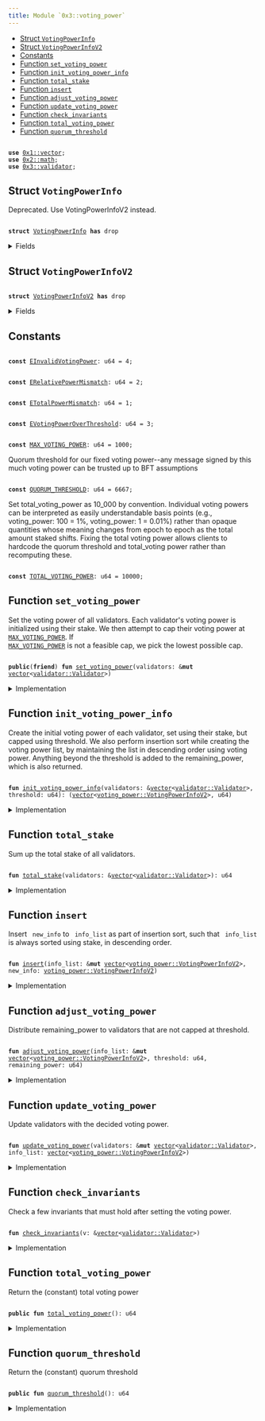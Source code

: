 ```yaml
---
title: Module `0x3::voting_power`
---
```




-  [Struct `VotingPowerInfo`](#0x3_voting_power_VotingPowerInfo)
-  [Struct `VotingPowerInfoV2`](#0x3_voting_power_VotingPowerInfoV2)
-  [Constants](#@Constants_0)
-  [Function `set_voting_power`](#0x3_voting_power_set_voting_power)
-  [Function `init_voting_power_info`](#0x3_voting_power_init_voting_power_info)
-  [Function `total_stake`](#0x3_voting_power_total_stake)
-  [Function `insert`](#0x3_voting_power_insert)
-  [Function `adjust_voting_power`](#0x3_voting_power_adjust_voting_power)
-  [Function `update_voting_power`](#0x3_voting_power_update_voting_power)
-  [Function `check_invariants`](#0x3_voting_power_check_invariants)
-  [Function `total_voting_power`](#0x3_voting_power_total_voting_power)
-  [Function `quorum_threshold`](#0x3_voting_power_quorum_threshold)


<pre><code>
<b>use</b> <a href="../move-stdlib/vector.md#0x1_vector">0x1::vector</a>;
<b>use</b> <a href="../iota-framework/math.md#0x2_math">0x2::math</a>;
<b>use</b> <a href="validator.md#0x3_validator">0x3::validator</a>;
</code></pre>



<Link id="0x3_voting_power_VotingPowerInfo"></Link>

## Struct `VotingPowerInfo`

Deprecated. Use VotingPowerInfoV2 instead.


<pre><code>
<b>struct</b> <a href="voting_power.md#0x3_voting_power_VotingPowerInfo">VotingPowerInfo</a> <b>has</b> drop
</code></pre>



<details>
<summary>Fields</summary>


<dl>
<dt>
<code>
validator_index: u64</code>
</dt>
<dd>

</dd>
<dt>
<code>
<a href="voting_power.md#0x3_voting_power">voting_power</a>: u64</code>
</dt>
<dd>

</dd>
</dl>


</details>

<Link id="0x3_voting_power_VotingPowerInfoV2"></Link>

## Struct `VotingPowerInfoV2`



<pre><code>
<b>struct</b> <a href="voting_power.md#0x3_voting_power_VotingPowerInfoV2">VotingPowerInfoV2</a> <b>has</b> drop
</code></pre>



<details>
<summary>Fields</summary>


<dl>
<dt>
<code>
validator_index: u64</code>
</dt>
<dd>

</dd>
<dt>
<code>
<a href="voting_power.md#0x3_voting_power">voting_power</a>: u64</code>
</dt>
<dd>

</dd>
<dt>
<code>
stake: u64</code>
</dt>
<dd>

</dd>
</dl>


</details>

<Link id="@Constants_0"></Link>

## Constants


<Link id="0x3_voting_power_EInvalidVotingPower"></Link>



<pre><code>
<b>const</b> <a href="voting_power.md#0x3_voting_power_EInvalidVotingPower">EInvalidVotingPower</a>: u64 = 4;
</code></pre>



<Link id="0x3_voting_power_ERelativePowerMismatch"></Link>



<pre><code>
<b>const</b> <a href="voting_power.md#0x3_voting_power_ERelativePowerMismatch">ERelativePowerMismatch</a>: u64 = 2;
</code></pre>



<Link id="0x3_voting_power_ETotalPowerMismatch"></Link>



<pre><code>
<b>const</b> <a href="voting_power.md#0x3_voting_power_ETotalPowerMismatch">ETotalPowerMismatch</a>: u64 = 1;
</code></pre>



<Link id="0x3_voting_power_EVotingPowerOverThreshold"></Link>



<pre><code>
<b>const</b> <a href="voting_power.md#0x3_voting_power_EVotingPowerOverThreshold">EVotingPowerOverThreshold</a>: u64 = 3;
</code></pre>



<Link id="0x3_voting_power_MAX_VOTING_POWER"></Link>



<pre><code>
<b>const</b> <a href="voting_power.md#0x3_voting_power_MAX_VOTING_POWER">MAX_VOTING_POWER</a>: u64 = 1000;
</code></pre>



<Link id="0x3_voting_power_QUORUM_THRESHOLD"></Link>

Quorum threshold for our fixed voting power--any message signed by this much voting power can be trusted
up to BFT assumptions


<pre><code>
<b>const</b> <a href="voting_power.md#0x3_voting_power_QUORUM_THRESHOLD">QUORUM_THRESHOLD</a>: u64 = 6667;
</code></pre>



<Link id="0x3_voting_power_TOTAL_VOTING_POWER"></Link>

Set total_voting_power as 10_000 by convention. Individual voting powers can be interpreted
as easily understandable basis points (e.g., voting_power: 100 = 1%, voting_power: 1 = 0.01%) rather than
opaque quantities whose meaning changes from epoch to epoch as the total amount staked shifts.
Fixing the total voting power allows clients to hardcode the quorum threshold and total_voting power rather
than recomputing these.


<pre><code>
<b>const</b> <a href="voting_power.md#0x3_voting_power_TOTAL_VOTING_POWER">TOTAL_VOTING_POWER</a>: u64 = 10000;
</code></pre>



<Link id="0x3_voting_power_set_voting_power"></Link>

## Function `set_voting_power`

Set the voting power of all validators.
Each validator's voting power is initialized using their stake. We then attempt to cap their voting power
at <code>
<a href="voting_power.md#0x3_voting_power_MAX_VOTING_POWER">MAX_VOTING_POWER</a></code>. If <code>
<a href="voting_power.md#0x3_voting_power_MAX_VOTING_POWER">MAX_VOTING_POWER</a></code> is not a feasible cap, we pick the lowest possible cap.


<pre><code>
<b>public</b>(<b>friend</b>) <b>fun</b> <a href="voting_power.md#0x3_voting_power_set_voting_power">set_voting_power</a>(validators: &<b>mut</b> <a href="../move-stdlib/vector.md#0x1_vector">vector</a>&lt;<a href="validator.md#0x3_validator_Validator">validator::Validator</a>&gt;)
</code></pre>



<details>
<summary>Implementation</summary>


<pre><code>
<b>public</b>(package) <b>fun</b> <a href="voting_power.md#0x3_voting_power_set_voting_power">set_voting_power</a>(validators: &<b>mut</b> <a href="../move-stdlib/vector.md#0x1_vector">vector</a>&lt;Validator&gt;) \{
    // If threshold_pct is too small, it's possible that even when all validators reach the threshold we still don't
    // have 100%. So we bound the threshold_pct <b>to</b> be always enough <b>to</b> find a solution.
    <b>let</b> threshold = <a href="../iota-framework/math.md#0x2_math_min">math::min</a>(
        <a href="voting_power.md#0x3_voting_power_TOTAL_VOTING_POWER">TOTAL_VOTING_POWER</a>,
        <a href="../iota-framework/math.md#0x2_math_max">math::max</a>(<a href="voting_power.md#0x3_voting_power_MAX_VOTING_POWER">MAX_VOTING_POWER</a>, divide_and_round_up(<a href="voting_power.md#0x3_voting_power_TOTAL_VOTING_POWER">TOTAL_VOTING_POWER</a>, validators.length())),
    );
    <b>let</b> (<b>mut</b> info_list, remaining_power) = <a href="voting_power.md#0x3_voting_power_init_voting_power_info">init_voting_power_info</a>(validators, threshold);
    <a href="voting_power.md#0x3_voting_power_adjust_voting_power">adjust_voting_power</a>(&<b>mut</b> info_list, threshold, remaining_power);
    <a href="voting_power.md#0x3_voting_power_update_voting_power">update_voting_power</a>(validators, info_list);
    <a href="voting_power.md#0x3_voting_power_check_invariants">check_invariants</a>(validators);
}
</code></pre>



</details>

<Link id="0x3_voting_power_init_voting_power_info"></Link>

## Function `init_voting_power_info`

Create the initial voting power of each validator, set using their stake, but capped using threshold.
We also perform insertion sort while creating the voting power list, by maintaining the list in
descending order using voting power.
Anything beyond the threshold is added to the remaining_power, which is also returned.


<pre><code>
<b>fun</b> <a href="voting_power.md#0x3_voting_power_init_voting_power_info">init_voting_power_info</a>(validators: &<a href="../move-stdlib/vector.md#0x1_vector">vector</a>&lt;<a href="validator.md#0x3_validator_Validator">validator::Validator</a>&gt;, threshold: u64): (<a href="../move-stdlib/vector.md#0x1_vector">vector</a>&lt;<a href="voting_power.md#0x3_voting_power_VotingPowerInfoV2">voting_power::VotingPowerInfoV2</a>&gt;, u64)
</code></pre>



<details>
<summary>Implementation</summary>


<pre><code>
<b>fun</b> <a href="voting_power.md#0x3_voting_power_init_voting_power_info">init_voting_power_info</a>(
    validators: &<a href="../move-stdlib/vector.md#0x1_vector">vector</a>&lt;Validator&gt;,
    threshold: u64,
): (<a href="../move-stdlib/vector.md#0x1_vector">vector</a>&lt;<a href="voting_power.md#0x3_voting_power_VotingPowerInfoV2">VotingPowerInfoV2</a>&gt;, u64) \{
    <b>let</b> total_stake = <a href="voting_power.md#0x3_voting_power_total_stake">total_stake</a>(validators);
    <b>let</b> <b>mut</b> i = 0;
    <b>let</b> len = validators.length();
    <b>let</b> <b>mut</b> total_power = 0;
    <b>let</b> <b>mut</b> result = <a href="../move-stdlib/vector.md#0x1_vector">vector</a>[];
    <b>while</b> (i &lt; len) \{
        <b>let</b> <a href="validator.md#0x3_validator">validator</a> = &validators[i];
        <b>let</b> stake = <a href="validator.md#0x3_validator">validator</a>.<a href="voting_power.md#0x3_voting_power_total_stake">total_stake</a>();
        <b>let</b> adjusted_stake = stake <b>as</b> u128 * (<a href="voting_power.md#0x3_voting_power_TOTAL_VOTING_POWER">TOTAL_VOTING_POWER</a> <b>as</b> u128) / (total_stake <b>as</b> u128);
        <b>let</b> <a href="voting_power.md#0x3_voting_power">voting_power</a> = <a href="../iota-framework/math.md#0x2_math_min">math::min</a>(adjusted_stake <b>as</b> u64, threshold);
        <b>let</b> info = <a href="voting_power.md#0x3_voting_power_VotingPowerInfoV2">VotingPowerInfoV2</a> \{
            validator_index: i,
            <a href="voting_power.md#0x3_voting_power">voting_power</a>,
            stake,
        };
        <a href="voting_power.md#0x3_voting_power_insert">insert</a>(&<b>mut</b> result, info);
        total_power = total_power + <a href="voting_power.md#0x3_voting_power">voting_power</a>;
        i = i + 1;
    };
    (result, <a href="voting_power.md#0x3_voting_power_TOTAL_VOTING_POWER">TOTAL_VOTING_POWER</a> - total_power)
}
</code></pre>



</details>

<Link id="0x3_voting_power_total_stake"></Link>

## Function `total_stake`

Sum up the total stake of all validators.


<pre><code>
<b>fun</b> <a href="voting_power.md#0x3_voting_power_total_stake">total_stake</a>(validators: &<a href="../move-stdlib/vector.md#0x1_vector">vector</a>&lt;<a href="validator.md#0x3_validator_Validator">validator::Validator</a>&gt;): u64
</code></pre>



<details>
<summary>Implementation</summary>


<pre><code>
<b>fun</b> <a href="voting_power.md#0x3_voting_power_total_stake">total_stake</a>(validators: &<a href="../move-stdlib/vector.md#0x1_vector">vector</a>&lt;Validator&gt;): u64 \{
    <b>let</b> <b>mut</b> i = 0;
    <b>let</b> len = validators.length();
    <b>let</b> <b>mut</b> total_stake =0 ;
    <b>while</b> (i &lt; len) \{
        total_stake = total_stake + validators[i].<a href="voting_power.md#0x3_voting_power_total_stake">total_stake</a>();
        i = i + 1;
    };
    total_stake
}
</code></pre>



</details>

<Link id="0x3_voting_power_insert"></Link>

## Function `insert`

Insert <code>
new_info</code> to <code>
info_list</code> as part of insertion sort, such that <code>
info_list</code> is always sorted
using stake, in descending order.


<pre><code>
<b>fun</b> <a href="voting_power.md#0x3_voting_power_insert">insert</a>(info_list: &<b>mut</b> <a href="../move-stdlib/vector.md#0x1_vector">vector</a>&lt;<a href="voting_power.md#0x3_voting_power_VotingPowerInfoV2">voting_power::VotingPowerInfoV2</a>&gt;, new_info: <a href="voting_power.md#0x3_voting_power_VotingPowerInfoV2">voting_power::VotingPowerInfoV2</a>)
</code></pre>



<details>
<summary>Implementation</summary>


<pre><code>
<b>fun</b> <a href="voting_power.md#0x3_voting_power_insert">insert</a>(info_list: &<b>mut</b> <a href="../move-stdlib/vector.md#0x1_vector">vector</a>&lt;<a href="voting_power.md#0x3_voting_power_VotingPowerInfoV2">VotingPowerInfoV2</a>&gt;, new_info: <a href="voting_power.md#0x3_voting_power_VotingPowerInfoV2">VotingPowerInfoV2</a>) \{
    <b>let</b> <b>mut</b> i = 0;
    <b>let</b> len = info_list.length();
    <b>while</b> (i &lt; len && info_list[i].stake &gt; new_info.stake) \{
        i = i + 1;
    };
    info_list.<a href="voting_power.md#0x3_voting_power_insert">insert</a>(new_info, i);
}
</code></pre>



</details>

<Link id="0x3_voting_power_adjust_voting_power"></Link>

## Function `adjust_voting_power`

Distribute remaining_power to validators that are not capped at threshold.


<pre><code>
<b>fun</b> <a href="voting_power.md#0x3_voting_power_adjust_voting_power">adjust_voting_power</a>(info_list: &<b>mut</b> <a href="../move-stdlib/vector.md#0x1_vector">vector</a>&lt;<a href="voting_power.md#0x3_voting_power_VotingPowerInfoV2">voting_power::VotingPowerInfoV2</a>&gt;, threshold: u64, remaining_power: u64)
</code></pre>



<details>
<summary>Implementation</summary>


<pre><code>
<b>fun</b> <a href="voting_power.md#0x3_voting_power_adjust_voting_power">adjust_voting_power</a>(info_list: &<b>mut</b> <a href="../move-stdlib/vector.md#0x1_vector">vector</a>&lt;<a href="voting_power.md#0x3_voting_power_VotingPowerInfoV2">VotingPowerInfoV2</a>&gt;, threshold: u64, <b>mut</b> remaining_power: u64) \{
    <b>let</b> <b>mut</b> i = 0;
    <b>let</b> len = info_list.length();
    <b>while</b> (i &lt; len && remaining_power &gt; 0) \{
        <b>let</b> v = &<b>mut</b> info_list[i];
        // planned is the amount of extra power we want <b>to</b> distribute <b>to</b> this <a href="validator.md#0x3_validator">validator</a>.
        <b>let</b> planned = divide_and_round_up(remaining_power, len - i);
        // target is the targeting power this <a href="validator.md#0x3_validator">validator</a> will reach, capped by threshold.
        <b>let</b> target = <a href="../iota-framework/math.md#0x2_math_min">math::min</a>(threshold, v.<a href="voting_power.md#0x3_voting_power">voting_power</a> + planned);
        // actual is the actual amount of power we will be distributing <b>to</b> this <a href="validator.md#0x3_validator">validator</a>.
        <b>let</b> actual = <a href="../iota-framework/math.md#0x2_math_min">math::min</a>(remaining_power, target - v.<a href="voting_power.md#0x3_voting_power">voting_power</a>);
        v.<a href="voting_power.md#0x3_voting_power">voting_power</a> = v.<a href="voting_power.md#0x3_voting_power">voting_power</a> + actual;
        <b>assert</b>!(v.<a href="voting_power.md#0x3_voting_power">voting_power</a> &lt;= threshold, <a href="voting_power.md#0x3_voting_power_EVotingPowerOverThreshold">EVotingPowerOverThreshold</a>);
        remaining_power = remaining_power - actual;
        i = i + 1;
    };
    <b>assert</b>!(remaining_power == 0, <a href="voting_power.md#0x3_voting_power_ETotalPowerMismatch">ETotalPowerMismatch</a>);
}
</code></pre>



</details>

<Link id="0x3_voting_power_update_voting_power"></Link>

## Function `update_voting_power`

Update validators with the decided voting power.


<pre><code>
<b>fun</b> <a href="voting_power.md#0x3_voting_power_update_voting_power">update_voting_power</a>(validators: &<b>mut</b> <a href="../move-stdlib/vector.md#0x1_vector">vector</a>&lt;<a href="validator.md#0x3_validator_Validator">validator::Validator</a>&gt;, info_list: <a href="../move-stdlib/vector.md#0x1_vector">vector</a>&lt;<a href="voting_power.md#0x3_voting_power_VotingPowerInfoV2">voting_power::VotingPowerInfoV2</a>&gt;)
</code></pre>



<details>
<summary>Implementation</summary>


<pre><code>
<b>fun</b> <a href="voting_power.md#0x3_voting_power_update_voting_power">update_voting_power</a>(validators: &<b>mut</b> <a href="../move-stdlib/vector.md#0x1_vector">vector</a>&lt;Validator&gt;, <b>mut</b> info_list: <a href="../move-stdlib/vector.md#0x1_vector">vector</a>&lt;<a href="voting_power.md#0x3_voting_power_VotingPowerInfoV2">VotingPowerInfoV2</a>&gt;) \{
    <b>while</b> (!info_list.is_empty()) \{
        <b>let</b> <a href="voting_power.md#0x3_voting_power_VotingPowerInfoV2">VotingPowerInfoV2</a> \{
            validator_index,
            <a href="voting_power.md#0x3_voting_power">voting_power</a>,
            stake: _,
        } = info_list.pop_back();
        <b>let</b> v = &<b>mut</b> validators[validator_index];
        v.<a href="voting_power.md#0x3_voting_power_set_voting_power">set_voting_power</a>(<a href="voting_power.md#0x3_voting_power">voting_power</a>);
    };
    info_list.destroy_empty();
}
</code></pre>



</details>

<Link id="0x3_voting_power_check_invariants"></Link>

## Function `check_invariants`

Check a few invariants that must hold after setting the voting power.


<pre><code>
<b>fun</b> <a href="voting_power.md#0x3_voting_power_check_invariants">check_invariants</a>(v: &<a href="../move-stdlib/vector.md#0x1_vector">vector</a>&lt;<a href="validator.md#0x3_validator_Validator">validator::Validator</a>&gt;)
</code></pre>



<details>
<summary>Implementation</summary>


<pre><code>
<b>fun</b> <a href="voting_power.md#0x3_voting_power_check_invariants">check_invariants</a>(v: &<a href="../move-stdlib/vector.md#0x1_vector">vector</a>&lt;Validator&gt;) \{
    // First check that the total voting power must be <a href="voting_power.md#0x3_voting_power_TOTAL_VOTING_POWER">TOTAL_VOTING_POWER</a>.
    <b>let</b> <b>mut</b> i = 0;
    <b>let</b> len = v.length();
    <b>let</b> <b>mut</b> total = 0;
    <b>while</b> (i &lt; len) \{
        <b>let</b> <a href="voting_power.md#0x3_voting_power">voting_power</a> = v[i].<a href="voting_power.md#0x3_voting_power">voting_power</a>();
        <b>assert</b>!(<a href="voting_power.md#0x3_voting_power">voting_power</a> &gt; 0, <a href="voting_power.md#0x3_voting_power_EInvalidVotingPower">EInvalidVotingPower</a>);
        total = total + <a href="voting_power.md#0x3_voting_power">voting_power</a>;
        i = i + 1;
    };
    <b>assert</b>!(total == <a href="voting_power.md#0x3_voting_power_TOTAL_VOTING_POWER">TOTAL_VOTING_POWER</a>, <a href="voting_power.md#0x3_voting_power_ETotalPowerMismatch">ETotalPowerMismatch</a>);

    // Second check that <b>if</b> <a href="validator.md#0x3_validator">validator</a> A's stake is larger than B's stake, A's voting power must be no less
    // than B's voting power; similarly, <b>if</b> A's stake is less than B's stake, A's voting power must be no larger
    // than B's voting power.
    <b>let</b> <b>mut</b> a = 0;
    <b>while</b> (a &lt; len) \{
        <b>let</b> <b>mut</b> b = a + 1;
        <b>while</b> (b &lt; len) \{
            <b>let</b> validator_a = &v[a];
            <b>let</b> validator_b = &v[b];
            <b>let</b> stake_a = validator_a.<a href="voting_power.md#0x3_voting_power_total_stake">total_stake</a>();
            <b>let</b> stake_b = validator_b.<a href="voting_power.md#0x3_voting_power_total_stake">total_stake</a>();
            <b>let</b> power_a = validator_a.<a href="voting_power.md#0x3_voting_power">voting_power</a>();
            <b>let</b> power_b = validator_b.<a href="voting_power.md#0x3_voting_power">voting_power</a>();
            <b>if</b> (stake_a &gt; stake_b) \{
                <b>assert</b>!(power_a &gt;= power_b, <a href="voting_power.md#0x3_voting_power_ERelativePowerMismatch">ERelativePowerMismatch</a>);
            };
            <b>if</b> (stake_a &lt; stake_b) \{
                <b>assert</b>!(power_a &lt;= power_b, <a href="voting_power.md#0x3_voting_power_ERelativePowerMismatch">ERelativePowerMismatch</a>);
            };
            b = b + 1;
        };
        a = a + 1;
    }
}
</code></pre>



</details>

<Link id="0x3_voting_power_total_voting_power"></Link>

## Function `total_voting_power`

Return the (constant) total voting power


<pre><code>
<b>public</b> <b>fun</b> <a href="voting_power.md#0x3_voting_power_total_voting_power">total_voting_power</a>(): u64
</code></pre>



<details>
<summary>Implementation</summary>


<pre><code>
<b>public</b> <b>fun</b> <a href="voting_power.md#0x3_voting_power_total_voting_power">total_voting_power</a>(): u64 \{
    <a href="voting_power.md#0x3_voting_power_TOTAL_VOTING_POWER">TOTAL_VOTING_POWER</a>
}
</code></pre>



</details>

<Link id="0x3_voting_power_quorum_threshold"></Link>

## Function `quorum_threshold`

Return the (constant) quorum threshold


<pre><code>
<b>public</b> <b>fun</b> <a href="voting_power.md#0x3_voting_power_quorum_threshold">quorum_threshold</a>(): u64
</code></pre>



<details>
<summary>Implementation</summary>


<pre><code>
<b>public</b> <b>fun</b> <a href="voting_power.md#0x3_voting_power_quorum_threshold">quorum_threshold</a>(): u64 \{
    <a href="voting_power.md#0x3_voting_power_QUORUM_THRESHOLD">QUORUM_THRESHOLD</a>
}
</code></pre>



</details>
